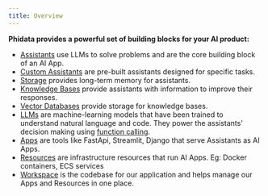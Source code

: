 ```yaml
---
title: Overview
---
```


**Phidata provides a powerful set of building blocks for your AI product:**

- [Assistants](/blocks/assistant/introduction) use LLMs to solve problems and are the core building block of an AI App.
- [Custom Assistants](/blocks/assistant/custom/introduction) are pre-built assistants designed for specific tasks.
- [Storage](/blocks/storage/introduction) provides long-term memory for assistants.
- [Knowledge Bases](/blocks/kb/introduction) provide assistants with information to improve their responses.
- [Vector Databases](/blocks/vectordb/introduction) provide storage for knowledge bases.
- [LLMs](/blocks/llm/introduction) are machine-learning models that have been trained to understand natural language and code. They power the assistants' decision making using [function calling](https://platform.openai.com/docs/guides/function-calling).
- [Apps](/blocks/app/introduction) are tools like FastApi, Streamlit, Django that serve Assistants as AI Apps.
- [Resources](/blocks/resource/introduction) are infrastructure resources that run AI Apps. Eg: Docker containers, ECS services
- [Workspace](/blocks/workspace/introduction) is the codebase for our application and helps manage our Apps and Resources in one place.
